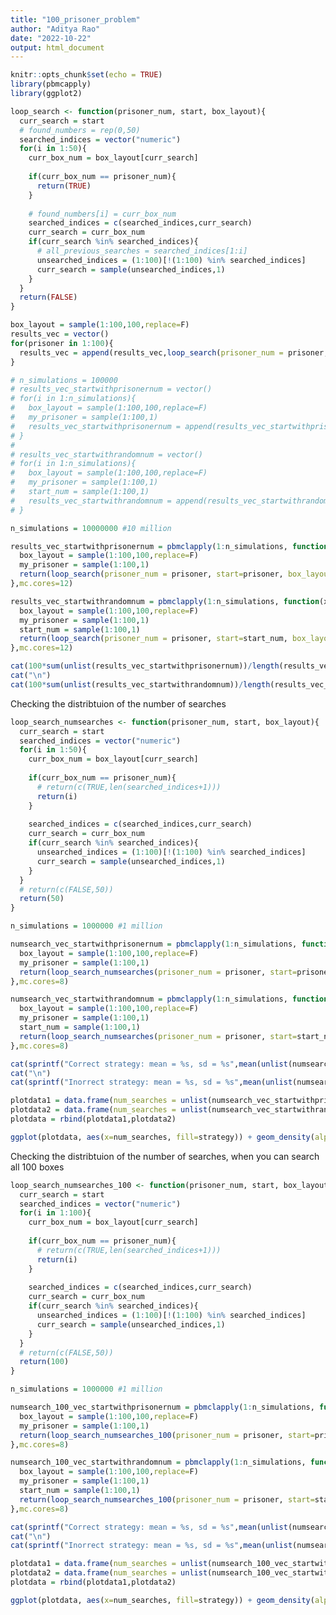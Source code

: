 ```yaml
---
title: "100_prisoner_problem"
author: "Aditya Rao"
date: "2022-10-22"
output: html_document
---
```


```r
knitr::opts_chunk$set(echo = TRUE)
library(pbmcapply)
library(ggplot2)
```

```r
loop_search <- function(prisoner_num, start, box_layout){
  curr_search = start
  # found_numbers = rep(0,50)
  searched_indices = vector("numeric")
  for(i in 1:50){
    curr_box_num = box_layout[curr_search]
    
    if(curr_box_num == prisoner_num){
      return(TRUE)
    }
    
    # found_numbers[i] = curr_box_num
    searched_indices = c(searched_indices,curr_search)
    curr_search = curr_box_num
    if(curr_search %in% searched_indices){
      # all_previous_searches = searched_indices[1:i]
      unsearched_indices = (1:100)[!(1:100) %in% searched_indices]
      curr_search = sample(unsearched_indices,1)
    }
  }
  return(FALSE)
}
```


```r
box_layout = sample(1:100,100,replace=F)
results_vec = vector()
for(prisoner in 1:100){
  results_vec = append(results_vec,loop_search(prisoner_num = prisoner, start=prisoner, box_layout=box_layout))
}
```

```r
# n_simulations = 100000
# results_vec_startwithprisonernum = vector()
# for(i in 1:n_simulations){
#   box_layout = sample(1:100,100,replace=F)
#   my_prisoner = sample(1:100,1)
#   results_vec_startwithprisonernum = append(results_vec_startwithprisonernum,loop_search(prisoner_num = prisoner, start=prisoner, box_layout=box_layout))
# }
# 
# results_vec_startwithrandomnum = vector()
# for(i in 1:n_simulations){
#   box_layout = sample(1:100,100,replace=F)
#   my_prisoner = sample(1:100,1)
#   start_num = sample(1:100,1)
#   results_vec_startwithrandomnum = append(results_vec_startwithrandomnum,loop_search(prisoner_num = prisoner, start=start_num, box_layout=box_layout))
# }
```

```r
n_simulations = 10000000 #10 million

results_vec_startwithprisonernum = pbmclapply(1:n_simulations, function(x){
  box_layout = sample(1:100,100,replace=F)
  my_prisoner = sample(1:100,1)
  return(loop_search(prisoner_num = prisoner, start=prisoner, box_layout=box_layout))
},mc.cores=12)

results_vec_startwithrandomnum = pbmclapply(1:n_simulations, function(x){
  box_layout = sample(1:100,100,replace=F)
  my_prisoner = sample(1:100,1)
  start_num = sample(1:100,1)
  return(loop_search(prisoner_num = prisoner, start=start_num, box_layout=box_layout))
},mc.cores=12)

```

```r
cat(100*sum(unlist(results_vec_startwithprisonernum))/length(results_vec_startwithprisonernum))
cat("\n")
cat(100*sum(unlist(results_vec_startwithrandomnum))/length(results_vec_startwithrandomnum))
```


Checking the distribtuion of the number of searches
```r
loop_search_numsearches <- function(prisoner_num, start, box_layout){
  curr_search = start
  searched_indices = vector("numeric")
  for(i in 1:50){
    curr_box_num = box_layout[curr_search]
    
    if(curr_box_num == prisoner_num){
      # return(c(TRUE,len(searched_indices+1)))
      return(i)
    }
    
    searched_indices = c(searched_indices,curr_search)
    curr_search = curr_box_num
    if(curr_search %in% searched_indices){
      unsearched_indices = (1:100)[!(1:100) %in% searched_indices]
      curr_search = sample(unsearched_indices,1)
    }
  }
  # return(c(FALSE,50))
  return(50)
}
```


```r
n_simulations = 1000000 #1 million

numsearch_vec_startwithprisonernum = pbmclapply(1:n_simulations, function(x){
  box_layout = sample(1:100,100,replace=F)
  my_prisoner = sample(1:100,1)
  return(loop_search_numsearches(prisoner_num = prisoner, start=prisoner, box_layout=box_layout))
},mc.cores=8)

numsearch_vec_startwithrandomnum = pbmclapply(1:n_simulations, function(x){
  box_layout = sample(1:100,100,replace=F)
  my_prisoner = sample(1:100,1)
  start_num = sample(1:100,1)
  return(loop_search_numsearches(prisoner_num = prisoner, start=start_num, box_layout=box_layout))
},mc.cores=8)

```

```r
cat(sprintf("Correct strategy: mean = %s, sd = %s",mean(unlist(numsearch_vec_startwithprisonernum)),sd(unlist(numsearch_vec_startwithprisonernum)) ))
cat("\n")
cat(sprintf("Inorrect strategy: mean = %s, sd = %s",mean(unlist(numsearch_vec_startwithrandomnum)),sd(unlist(numsearch_vec_startwithrandomnum)) ))
```


```r
plotdata1 = data.frame(num_searches = unlist(numsearch_vec_startwithprisonernum), strategy = "Correct loop")
plotdata2 = data.frame(num_searches = unlist(numsearch_vec_startwithrandomnum), strategy = "Incorrect loop")
plotdata = rbind(plotdata1,plotdata2)

ggplot(plotdata, aes(x=num_searches, fill=strategy)) + geom_density(alpha=0.4)

```





Checking the distribtuion of the number of searches, when you can search all 100 boxes
```r
loop_search_numsearches_100 <- function(prisoner_num, start, box_layout){
  curr_search = start
  searched_indices = vector("numeric")
  for(i in 1:100){
    curr_box_num = box_layout[curr_search]
    
    if(curr_box_num == prisoner_num){
      # return(c(TRUE,len(searched_indices+1)))
      return(i)
    }
    
    searched_indices = c(searched_indices,curr_search)
    curr_search = curr_box_num
    if(curr_search %in% searched_indices){
      unsearched_indices = (1:100)[!(1:100) %in% searched_indices]
      curr_search = sample(unsearched_indices,1)
    }
  }
  # return(c(FALSE,50))
  return(100)
}
```


```r
n_simulations = 1000000 #1 million

numsearch_100_vec_startwithprisonernum = pbmclapply(1:n_simulations, function(x){
  box_layout = sample(1:100,100,replace=F)
  my_prisoner = sample(1:100,1)
  return(loop_search_numsearches_100(prisoner_num = prisoner, start=prisoner, box_layout=box_layout))
},mc.cores=8)

numsearch_100_vec_startwithrandomnum = pbmclapply(1:n_simulations, function(x){
  box_layout = sample(1:100,100,replace=F)
  my_prisoner = sample(1:100,1)
  start_num = sample(1:100,1)
  return(loop_search_numsearches_100(prisoner_num = prisoner, start=start_num, box_layout=box_layout))
},mc.cores=8)

```

```r
cat(sprintf("Correct strategy: mean = %s, sd = %s",mean(unlist(numsearch_100_vec_startwithprisonernum)),sd(unlist(numsearch_100_vec_startwithprisonernum)) ))
cat("\n")
cat(sprintf("Inorrect strategy: mean = %s, sd = %s",mean(unlist(numsearch_100_vec_startwithrandomnum)),sd(unlist(numsearch_100_vec_startwithrandomnum)) ))
```


```r
plotdata1 = data.frame(num_searches = unlist(numsearch_100_vec_startwithprisonernum), strategy = "Correct loop")
plotdata2 = data.frame(num_searches = unlist(numsearch_100_vec_startwithrandomnum), strategy = "Incorrect loop")
plotdata = rbind(plotdata1,plotdata2)

ggplot(plotdata, aes(x=num_searches, fill=strategy)) + geom_density(alpha=0.4)

```












